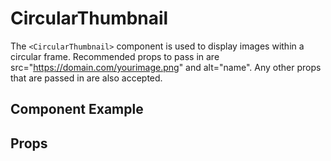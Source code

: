 
# CircularThumbnail

The `<CircularThumbnail>` component is used to display images within a circular frame. Recommended props to pass in are src="https://domain.com/yourimage.png" and alt="name". Any other props that are passed in are also accepted.

## Component Example
<Story
    id="atoms-circularthumbnail--default"
/>

## Props
<Props of={CircularThumbnail} />
